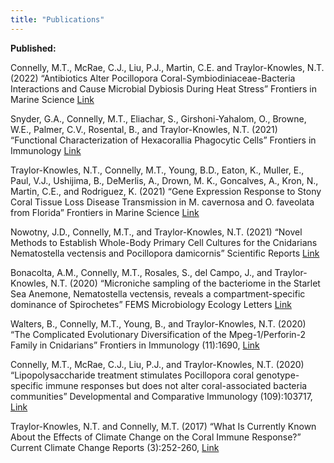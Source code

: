 ```yaml
---
title: "Publications"
---
```


**Published:**

Connelly, M.T., McRae, C.J., Liu, P.J., Martin, C.E. and Traylor-Knowles, N.T. (2022) “Antibiotics Alter Pocillopora Coral-Symbiodiniaceae-Bacteria Interactions and Cause Microbial Dybiosis During Heat Stress” Frontiers in Marine Science [Link](https://doi.org/10.3389/fmars.2021.814124)

Snyder, G.A., Connelly, M.T., Eliachar, S., Girshoni-Yahalom, O., Browne, W.E., Palmer, C.V., Rosental, B., and Traylor-Knowles, N.T. (2021) “Functional Characterization of Hexacorallia Phagocytic Cells” Frontiers in Immunology [Link](https://doi.org/10.3389/fimmu.2021.662803)

Traylor-Knowles, N.T., Connelly, M.T., Young, B.D., Eaton, K., Muller, E., Paul, V.J., Ushijima, B., DeMerlis, A., Drown, M. K., Goncalves, A., Kron, N., Martin, C.E., and Rodriguez, K. (2021) “Gene Expression Response to Stony Coral Tissue Loss Disease Transmission in M. cavernosa and O. faveolata from Florida” Frontiers in Marine Science [Link](https://doi.org/10.3389/fmars.2021.681563)

Nowotny, J.D., Connelly, M.T., and Traylor-Knowles, N.T. (2021) “Novel Methods to Establish Whole-Body Primary Cell Cultures for the Cnidarians Nematostella vectensis and Pocillopora damicornis” Scientific Reports [Link](https://doi.org/10.1038/s41598-021-83549-7)

Bonacolta, A.M., Connelly, M.T., Rosales, S., del Campo, J., and Traylor-Knowles, N.T. (2020) “Microniche sampling of the bacteriome in the Starlet Sea Anemone, Nematostella vectensis, reveals a compartment-specific dominance of Spirochetes” FEMS Microbiology Ecology Letters [Link](https://doi.org/10.1093/femsle/fnab002)

Walters, B., Connelly, M.T., Young, B., and Traylor-Knowles, N.T. (2020) “The Complicated Evolutionary Diversification of the Mpeg-1/Perforin-2 Family in Cnidarians” Frontiers in Immunology (11):1690, [Link](https://doi.org/10.3389/fimmu.2020.01690)

Connelly, M.T., McRae, C.J., Liu, P.J., and Traylor-Knowles, N.T. (2020) “Lipopolysaccharide treatment stimulates Pocillopora coral genotype-specific immune responses but does not alter coral-associated bacteria communities” Developmental and Comparative Immunology (109):103717, [Link](https://doi.org/10.1016/j.dci.2020.103717)

Traylor-Knowles, N.T. and Connelly, M.T. (2017) “What Is Currently Known About the Effects of Climate Change on the Coral Immune Response?” Current Climate Change Reports (3):252-260, [Link](https://doi.org/10.1007/s40641-017-0077-7)
